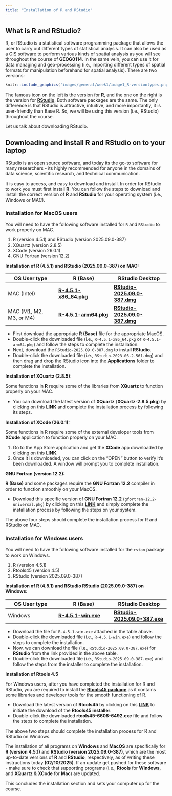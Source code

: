 ```yaml
---
title: "Installation of R and RStudio"
---
```


## What is R and RStudio? {-}

R, or RStudio is a statistical software programming package that allows the user to carry out different types of statistical analysis. It can also be used as a GIS software to perform various kinds of spatial analysis as you will see throughout the course of **GEOG0114**. In the same vein, you can use it for data managing and geo-processing (i.e., importing different types of spatial formats for manipulation beforehand for spatial analysis). There are two versions:

```r
knitr::include_graphics('images/general/week1/image1_R-versiontypes.png', error = FALSE) 
```

The famous icon on the left is the version for [**R**](https://www.r-project.org), and the one on the right is the version for [**RStudio**](https://www.rstudio.com). Both software packages are the same. The only difference is that RStudio is attractive, intuitive, and more importantly, it is user-friendly than Base R. So, we will be using this version (i.e., RStudio) throughout the course. 

Let us talk about downloading RStudio.

## Downloading and install R and RStudio on to your laptop {-}

RStudio is an open source software, and today its the go-to software for many researchers - its highly recommended for anyone in the domains of data science, scientific research, and technical communication. 

It is easy to access, and easy to download and install. In order for RStudio to work you must first install **R**. You can follow the steps to download and install the correct version of **R** and **RStudio** for your operating system (i.e., Windows or MAC).

### Installation for MacOS users {-}

You will need to have the following software installed for `R` and `RStudio` to work properly on MAC.

1. R (version 4.5.1) and RStudio (version 2025.09.0-387)
2. XQuartz (version 2.8.5)
3. XCode (version 26.0.1)
4. GNU Fortran (version 12.2)

**Installation of R (4.5.1) and RStudio (2025.09.0-387) on MAC:**

**OS User type**| **R (Base)** | **RStudio Desktop**
------------ | ------------- | -------------
MAC (Intel)  | [**R-4.5.1-x86_64.pkg**](https://cran.r-project.org/bin/macosx/big-sur-x86_64/base/R-4.5.1-x86_64.pkg)|[**RStudio-2025.09.0-387.dmg**](https://download1.rstudio.org/electron/macos/RStudio-2025.09.0-387.dmg)
MAC (M1, M2, M3, or M4) | [**R-4.5.1-arm64.pkg**](https://cran.r-project.org/bin/macosx/big-sur-arm64/base/R-4.5.1-arm64.pkg)| [**RStudio-2025.09.0-387.dmg**](https://download1.rstudio.org/electron/macos/RStudio-2025.09.0-387.dmg)


- First download the appropriate **R (Base)** file for the appropriate MacOS. 
- Double-click the downloaded file (i.e., `R-4.5.1-x86_64.pkg` or `R-4.5.1-arm64.pkg`) and follow the steps to complete the installation.
- Next, download the `RStudio-2025.09.0-387.dmg` to install **RStudio**.
- Double-click the downloaded file (i.e., `RStudio-2023.06.2-561.dmg`) and then drag and drop the RStudio icon into the **Applications** folder to complete the installation.

**Installation of XQuartz (2.8.5):**

Some functions in **R** require some of the libraries from **XQuartz** to function properly on your MAC. 

- You can download the latest version of **XQuartz** (**XQuartz-2.8.5.pkg**) by clicking on this [**LINK**](https://www.xquartz.org) and complete the installation process by following its steps.

**Installation of XCode (26.0.1):**

Some functions in R require some of the external developer tools from **XCode** application to function properly on your MAC.

1. Go to the App Store application and get the **XCode** app downloaded by clicking on this [**LINK**](https://apps.apple.com/us/app/xcode/id497799835?mt=12).
2. Once it is downloaded, you can click on the "OPEN" button to verify it's been downloaded. A window will prompt you to complete installation.

**GNU Fortran (version 12.2):**

**R (Base)** and some packages require the **GNU Fortran 12.2** compiler in order to function smoothly on your MacOS.

- Download this specific version of **GNU Fortran 12.2** (`gfortran-12.2-universal.pkg`) by clicking on this [**LINK**](https://mac.r-project.org/tools/gfortran-12.2-universal.pkg) and simply complete the installation process by following the steps on your system.

::: {.callout-note}
The above four steps should complete the installation process for R and RStudio on MAC.
:::

### Installation for Windows users {-}

You will need to have the following software installed for the `rstan` package to work on Windows.

1. R (version 4.5.1)
2. Rtools45 (version 4.5)
3. RStudio (version 2025.09.0-387)

**Installation of R (4.5.1) and RStudio RStudio (2025.09.0-387) on Windows:**

**OS User type**| **R (Base)** | **RStudio Desktop**
------------ | ------------- | -------------
Windows | [**R-4.5.1-win.exe**](https://cran.r-project.org/bin/windows/base/R-4.5.1-win.exe)| [**RStudio-2025.09.0-387.exe**](https://download1.rstudio.org/electron/windows/RStudio-2025.09.0-387.exe)

- Download the file for `R-4.5.1-win.exe` attached in the table above. 
- Double-click the downloaded file (i.e., `R-4.5.1-win.exe`) and follow the steps to complete the installation.
- Now, we can download the file (i.e., `RStudio-2025.09.0-387.exe`) for **RStudio** from the link provided in the above table.
- Double-click the downloaded file (i.e., `RStudio-2025.09.0-387.exe`) and follow the steps from the installer to complete the installation.

**Installation of Rtools 4.5**

For Windows users, after you have completed the installation for R and RStudio, you are required to install the [**Rtools45 package**](https://cran.ma.imperial.ac.uk/bin/windows/Rtools/rtools45/rtools.html) as it contains some libraries and developer tools for the smooth functioning of R.

- Download the latest version of **Rtools45** by clicking on this [**LINK**](https://cran.ma.imperial.ac.uk/bin/windows/Rtools/rtools45/files/rtools45-6608-6492.exe) to initiate the download of the **Rtools45 installer**. 
- Double-click the downloaded **rtools45-6608-6492.exe** file and follow the steps to complete the installation.

::: {.callout-note}
The above two steps should complete the installation process for R and RStudio on Windows.
:::

::: {.callout-warning}
The installation of all programs on **Windows** and **MacOS** are specifically for **R (version 4.5.1)** and **RStudio (version 2025.09.0-387)**, which are the most up-to-date versions of **R** and **RStudio**, respectively, as of writing these instructions today **(02/10/2025)**. If an update get pushed for these software - make sure to check that supporting programs (i.e., **Rtools** for **Windows**, and **XQuartz** & **XCode** for **Mac**) are updated. 
:::

This concludes the installation section and sets your computer up for the course.